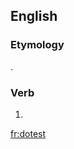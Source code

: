 ==English==

===Etymology===
{{suffix|dote|est|lang=en}}.

===Verb===
{{head|en|verb form}}

# {{en-archaic second-person singular of|dote|lang=en}}

[[fr:dotest]]